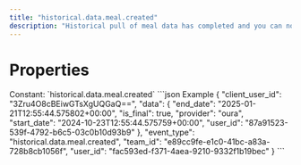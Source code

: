 ```yaml
---
title: "historical.data.meal.created"
description: "Historical pull of meal data has completed and you can now pull data for this resource."
---
```

# Properties
<ResponseField name="event_type" type="const string" required="true">
Constant: `historical.data.meal.created`
</ResponseField>
<ResponseField name="team_id" type="string" required="true">
</ResponseField>
<ResponseField name="user_id" type="string" required="true">
</ResponseField>
<ResponseField name="client_user_id" type="string" required="true">
</ResponseField>
<ResponseField name="data" type="HistoricalDataCreated" required="true">
<Expandable title="HistoricalDataCreated" defaultOpen="true">
<ResponseField name="user_id" type="string" required="true">
</ResponseField>
<ResponseField name="start_date" type="string" required="true">
</ResponseField>
<ResponseField name="end_date" type="string" required="true">
</ResponseField>
<ResponseField name="is_final" type="boolean" required="true">
</ResponseField>
<ResponseField name="provider" type="string" required="true">
</ResponseField>
</Expandable>
</ResponseField>
<ResponseExample>
```json Example
{
  "client_user_id": "3Zru4O8cBEiwGTsXgUQGaQ==",
  "data": {
    "end_date": "2025-01-21T12:55:44.575802+00:00",
    "is_final": true,
    "provider": "oura",
    "start_date": "2024-10-23T12:55:44.575759+00:00",
    "user_id": "87a91523-539f-4792-b6c5-03c0b10d93b9"
  },
  "event_type": "historical.data.meal.created",
  "team_id": "e89cc9fe-e1c0-41bc-a83a-728b8cb1056f",
  "user_id": "fac593ed-f371-4aea-9210-9332f1b19bec"
}
```
</ResponseExample>
